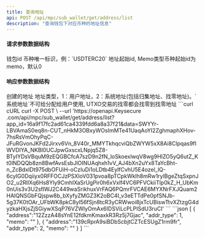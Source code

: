 ---
title: 查询地址
api: POST /api/mpc/sub_wallet/get/address/list
description: "查询钱包下对应币种的地址信息"
---

#### 请求参数数据结构
<ParamField query="sub_wallet_id" type="integer" required>
    钱包id
</ParamField>
<ParamField query="symbol" type="string" required>
    币种唯一标识，例：`USDTERC20`
</ParamField>
<ParamField query="max_id" type="integer" required>
    地址起始id, Memo类型币种起始id为memo，默认0
</ParamField>


#### 响应参数数据结构
<ResponseField type="object[ ]">
    <Expandable title="object">
        <ResponseField name="address" type="string">创建的地址</ResponseField>
        <ResponseField name="addr_type" type="integer">地址类型，1：用户地址，2：系统地址(包括归集地址、找零地址)。`系统地址`不可给分配给用户使用, UTXO交易的找零都会找零到找零地址</ResponseField>
        <ResponseField name="memo" type="string"></ResponseField>
    </Expandable>
</ResponseField>



<RequestExample>
  ```curl cURL
  curl -X POST \
  --url 'https://openapi.Keysecure .com/api/mpc/sub_wallet/get/address/list?app_id=16a9f17fc2ad61ca4339fdd6a8a37f21&data=SWYYr-LBVAmaS0eq8n-CUT_nHkM3OBxyWOsImMTe41UaqAoYI2ZghmaphXHov-7hsRsVmOhyPqC-JFuRGvonJKFd2Jirxv6Vn_8V40r_MMYTkhqcviQbZWYW5xX8Ai8CIpqas9fIWVDIYA_NKBl0UCJpwGxscxLNpjq5Z8-BTyIYDsVBquM9zEQGBCfcA7szD9n2fN_loSkoexlwqV8wg9HIZO5yQ6utZ_Kt0lNDQQb8zn8BwfAvsEsbJlOINUAqhxh1vV_AJ4bXn2uYx8TaYcBht-n_ZcBdxIDt975dbOFUiH-oCzIuDi1oLDtb4EylfCvhU5E4ozel_lQ-6cyIG0Dqiiyx0RFFOCJzPSXIoV031pvoa8pTCpkWklh8mRw1rylBgeZtqSxpnJO2_u2RIlXq6Hs8Yly9CmhIXaSrUgPir0h6xVxlf4VC6PFVCkiiTlp0kZ_H_UbKm0nUis3v3U2sflWJ2C449waSrikhuxVrFAQ6PQmrFVCAE6MYXNrFXJQuam2HAIQNSGbFQjspw8b_bXyfyZMGZ3K2oBC4I_v3eETTdPe0pfSNJb-5g37K0tOAr_UFbWK8pkC8yl56fSjn8tcR3yCRWwoi8jxTcUBiswTtvXZtzgG4dyzkaHXjsZjSGiywXSqP76VZWlyOmAx6IDSViLcPLPISdU3ruCI'
  ```
</RequestExample>



<ResponseExample>
```json
[
    {
        "address":"12ZzzA48sYnE12fdkmKmaxkR3Rz5j7Gjac",
        "addr_type": 1,
        "memo": ""
    },
    {
        "address":"139cRprA9siBDbScbjtCZTcESUgZ1rm9fr",
        "addr_type": 2,
        "memo": ""
    }
]
```
</ResponseExample>